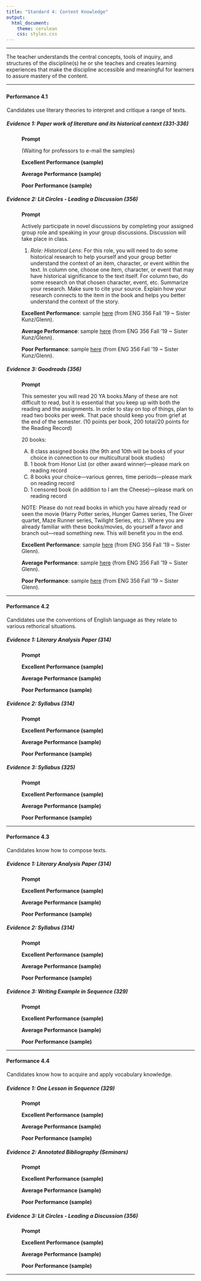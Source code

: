 ---
title: "Standard 4: Content Knowledge"
output: 
  html_document: 
    theme: cerulean
    css: styles.css
---

<script type="text/javascript">
 function showhide(id) {
    var e = document.getElementById(id);
    e.style.display = (e.style.display == 'block') ? 'none' : 'block';
 }
</script>

----

The teacher understands the central concepts, tools of inquiry, and structures of the discipline(s) he or she teaches and creates learning experiences that make the discipline accessible and meaningful for learners to assure mastery of the content. 

----

### {.tabset .tabset-pills .tabset-fade}


#### Performance 4.1

<div style="padding-left:1px;">

Candidates use literary theories to interpret and critique a range of texts.


##### Evidence 1: Paper work of literature and its historical context (331-336)

<div style="padding-left:40px;">

**Prompt**

(Waiting for professors to e-mail the samples)

**Excellent Performance (sample)**

**Average Performance (sample)**

**Poor Performance (sample)**
</div>

##### Evidence 2: Lit Circles - Leading a Discussion (356)

<div style="padding-left:40px;">

**Prompt**

Actively participate in novel discussions by completing your assigned group role and speaking in your group discussions. Discussion will take place in class.

1. *Role: Historical Lens*: For this role, you will need to do some historical research to help yourself and your group better understand the context of an item, character, or event within the text. In column one, choose one item, character, or event that may have historical significance to the text itself. For column two, do some research on that chosen character, event, etc. Summarize your research. Make sure to cite your source. Explain how your research connects to the item in the book and helps you better understand the context of the story. 

**Excellent Performance**: sample [here](https://drive.google.com/file/d/1oMGclcD58AC7Peif_A805_oHiXYLvjrH/view?usp=sharing) (from ENG 356 Fall '19 ~ Sister Kunz/Glenn).

**Average Performance**: sample [here](https://drive.google.com/file/d/1IlsU508OQFjHQ7hSbB1yQ5VjdMDv1DMh/view?usp=sharing) (from ENG 356 Fall '19 ~ Sister Kunz/Glenn).

**Poor Performance**: sample [here](https://drive.google.com/file/d/1-p81jtrzU4e3fO87kV4EV8RxjAQ31Ftf/view?usp=sharing) (from ENG 356 Fall '19 ~ Sister Kunz/Glenn). 

</div>


##### Evidence 3: Goodreads (356)
<div style="padding-left:40px;">

**Prompt**

This semester you will read 20 YA books.Many of these are not difficult to read, but it is essential that you keep up with both the reading and the assignments.  In order to stay on top of things, plan to read two books per week. That pace should keep you from grief at the end of the semester. (10 points per book, 200 total/20 points for the Reading Record) 

20 books:

A)	8 class assigned books  (the 9th  and 10th will be books of your choice in connection to our multicultural book studies)
B)	1 book from Honor List (or other award winner)—please mark on reading record
C)	8 books your choice—various genres, time periods—please mark on reading record
D)	1 censored book (in addition to I am the Cheese)—please mark on reading record

NOTE: Please do not read books in which you have already read or seen the movie (Harry Potter series, Hunger Games series, The Giver quartet, Maze Runner series, Twilight Series, etc.). Where you are already familiar with these books/movies, do yourself a favor and branch out—read something new. This will benefit you in the end. 


**Excellent Performance**: sample [here](https://www.goodreads.com/review/list/104452498?shelf=books-1-10) (from ENG 356 Fall '19 ~ Sister Glenn).

**Average Performance**: sample [here](https://www.goodreads.com/review/list/102892194?shelf=ya-lit-1-10) (from ENG 356 Fall '19 ~ Sister Glenn).

**Poor Performance**: sample [here](https://www.goodreads.com/review/list/102892036?shelf=books-1-10) (from ENG 356 Fall '19 ~ Sister Glenn).

</div>


</div>

----


#### Performance 4.2
<div style="padding-left:1px;">

Candidates use the conventions of English language as they relate to various rethorical situations.
 
##### Evidence 1: Literary Analysis Paper (314)

<div style="padding-left:40px;">

**Prompt**

**Excellent Performance (sample)**

**Average Performance (sample)**

**Poor Performance (sample)**
</div>

##### Evidence 2: Syllabus (314)
<div style="padding-left:40px;">
**Prompt**

**Excellent Performance (sample)**

**Average Performance (sample)**

**Poor Performance (sample)**
</div>


##### Evidence 3: Syllabus (325)
<div style="padding-left:40px;">
**Prompt**

**Excellent Performance (sample)**

**Average Performance (sample)**

**Poor Performance (sample)**
</div>


</div>


----


#### Performance 4.3

<div style="padding-left:1px;">
Candidates know how to compose texts.
 
 
##### Evidence 1: Literary Analysis Paper (314)

<div style="padding-left:40px;">

**Prompt**


**Excellent Performance (sample)**

**Average Performance (sample)**

**Poor Performance (sample)**
</div>

##### Evidence 2: Syllabus (314)
<div style="padding-left:40px;">
**Prompt**

**Excellent Performance (sample)**

**Average Performance (sample)**

**Poor Performance (sample)**
</div>


##### Evidence 3: Writing Example in Sequence (329)
<div style="padding-left:40px;">
**Prompt**

**Excellent Performance (sample)**

**Average Performance (sample)**

**Poor Performance (sample)**
</div>


</div>

----


#### Performance 4.4
<div style="padding-left:1px;">

Candidates know how to acquire and apply vocabulary knowledge.
 
##### Evidence 1: One Lesson in Sequence (329)

<div style="padding-left:40px;">

**Prompt**

**Excellent Performance (sample)**

**Average Performance (sample)**

**Poor Performance (sample)**
</div>

##### Evidence 2: Annotated Bibliography (Seminars)
<div style="padding-left:40px;">
**Prompt**

**Excellent Performance (sample)**

**Average Performance (sample)**

**Poor Performance (sample)**
</div>


##### Evidence 3: Lit Circles - Leading a Discussion (356)
<div style="padding-left:40px;">
**Prompt**

**Excellent Performance (sample)**

**Average Performance (sample)**

**Poor Performance (sample)**
</div>


</div>

----

<footer></footer>